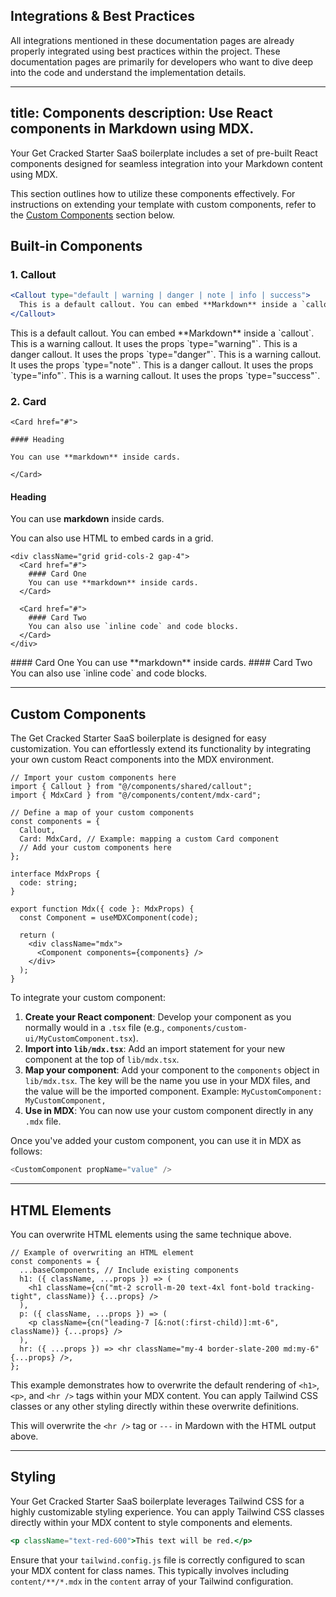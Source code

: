 ## Integrations &amp; Best Practices

All integrations mentioned in these documentation pages are already properly integrated using best practices within the project. These documentation pages are primarily for developers who want to dive deep into the code and understand the implementation details.

---
title: Components
description: Use React components in Markdown using MDX.
---

Your Get Cracked Starter SaaS boilerplate includes a set of pre-built React components designed for seamless integration into your Markdown content using MDX.

This section outlines how to utilize these components effectively. For instructions on extending your template with custom components, refer to the [Custom Components](#custom-components) section below.

## Built-in Components

### 1. Callout

```jsx
<Callout type="default | warning | danger | note | info | success">
  This is a default callout. You can embed **Markdown** inside a `callout`.
</Callout>
```

<Callout>
  This is a default callout. You can embed **Markdown** inside a `callout`.
</Callout>

<Callout type="warning">
  This is a warning callout. It uses the props `type="warning"`.
</Callout>

<Callout type="danger">
  This is a danger callout. It uses the props `type="danger"`.
</Callout>

<Callout type="note">
  This is a warning callout. It uses the props `type="note"`.
</Callout>

<Callout type="info">
  This is a danger callout. It uses the props `type="info"`.
</Callout>

<Callout type="success">
  This is a warning callout. It uses the props `type="success"`.
</Callout>

### 2. Card

```mdx
<Card href="#">

#### Heading

You can use **markdown** inside cards.

</Card>
```

<Card href="#">

#### Heading

You can use **markdown** inside cards.

</Card>

You can also use HTML to embed cards in a grid.

```mdx
<div className="grid grid-cols-2 gap-4">
  <Card href="#">
    #### Card One 
    You can use **markdown** inside cards.
  </Card>

  <Card href="#">
    #### Card Two 
    You can also use `inline code` and code blocks.
  </Card>
</div>
```

<div className="grid grid-cols-2 gap-4">
  <Card href="#">
    #### Card One 
    You can use **markdown** inside cards.
  </Card>

  <Card href="#">
    #### Card Two 
    You can also use `inline code` and code blocks.
  </Card>
</div>

---

## Custom Components

The Get Cracked Starter SaaS boilerplate is designed for easy customization. You can effortlessly extend its functionality by integrating your own custom React components into the MDX environment.

```tsx title="lib/mdx.tsx" {2,6}
// Import your custom components here
import { Callout } from "@/components/shared/callout";
import { MdxCard } from "@/components/content/mdx-card";

// Define a map of your custom components
const components = {
  Callout,
  Card: MdxCard, // Example: mapping a custom Card component
  // Add your custom components here
};

interface MdxProps {
  code: string;
}

export function Mdx({ code }: MdxProps) {
  const Component = useMDXComponent(code);

  return (
    <div className="mdx">
      <Component components={components} />
    </div>
  );
}
```

To integrate your custom component:
1.  **Create your React component**: Develop your component as you normally would in a `.tsx` file (e.g., `components/custom-ui/MyCustomComponent.tsx`).
2.  **Import into `lib/mdx.tsx`**: Add an import statement for your new component at the top of `lib/mdx.tsx`.
3.  **Map your component**: Add your component to the `components` object in `lib/mdx.tsx`. The key will be the name you use in your MDX files, and the value will be the imported component.
    Example: `MyCustomComponent: MyCustomComponent,`
4.  **Use in MDX**: You can now use your custom component directly in any `.mdx` file.

Once you've added your custom component, you can use it in MDX as follows:

```js
<CustomComponent propName="value" />
```

---

## HTML Elements

You can overwrite HTML elements using the same technique above.

```tsx {4}
// Example of overwriting an HTML element
const components = {
  ...baseComponents, // Include existing components
  h1: ({ className, ...props }) => (
    <h1 className={cn("mt-2 scroll-m-20 text-4xl font-bold tracking-tight", className)} {...props} />
  ),
  p: ({ className, ...props }) => (
    <p className={cn("leading-7 [&:not(:first-child)]:mt-6", className)} {...props} />
  ),
  hr: ({ ...props }) => <hr className="my-4 border-slate-200 md:my-6" {...props} />,
};
```

This example demonstrates how to overwrite the default rendering of `<h1>`, `<p>`, and `<hr />` tags within your MDX content. You can apply Tailwind CSS classes or any other styling directly within these overwrite definitions.

This will overwrite the `<hr />` tag or `---` in Mardown with the HTML output above.

---

## Styling

Your Get Cracked Starter SaaS boilerplate leverages Tailwind CSS for a highly customizable styling experience. You can apply Tailwind CSS classes directly within your MDX content to style components and elements.

```jsx
<p className="text-red-600">This text will be red.</p>
```

Ensure that your `tailwind.config.js` file is correctly configured to scan your MDX content for class names. This typically involves including `content/**/*.mdx` in the `content` array of your Tailwind configuration.
